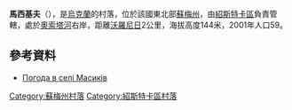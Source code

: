 {{coord|51|45|54|N|33|23|48|E|scale:100000|display=title}}

'''馬西基夫'''（{{lang-uk|Масиків}}），是[[烏克蘭|烏克蘭]]的村落，位於該國東北部[[蘇梅州|蘇梅州]]，由[[紹斯特卡區|紹斯特卡區]]負責管轄，處於[[奧索塔河|奧索塔河]]右岸，距離[[沃羅尼日|沃羅尼日]]2公里，海拔高度144米，2001年人口59。

==參考資料==
* [http://weather.in.ua/ua/symskaja/15196 Погода в селі Масиків]

{{DEFAULTSORT:Масиків}}
[[Category:蘇梅州村落|Category:蘇梅州村落]]
[[Category:紹斯特卡區村落|Category:紹斯特卡區村落]]


{{Sumy-geo-stub}}